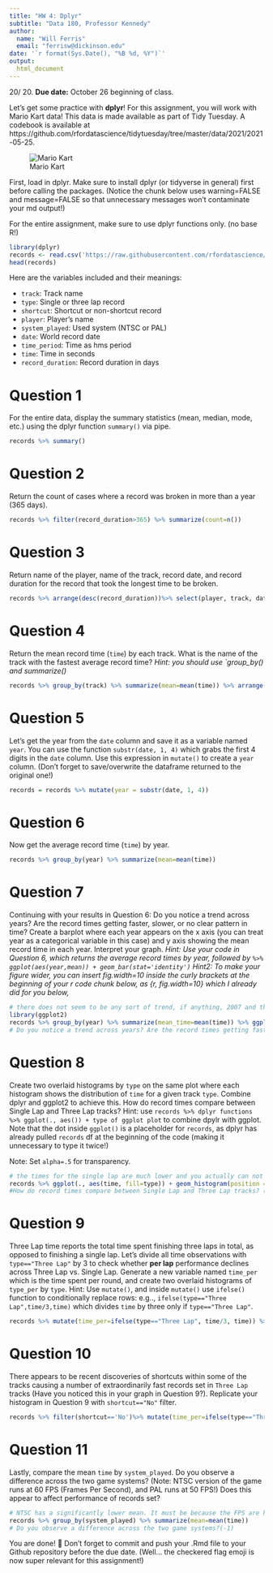 ```yaml
---
title: "HW 4: Dplyr"
subtitle: "Data 180, Professor Kennedy"
author: 
  name: "Will Ferris"
  email: "ferrisw@dickinson.edu"
date: '`r format(Sys.Date(), "%B %d, %Y")`'
output: 
  html_document
---
```

20/ 20. 
**Due date:** October 26 beginning of class.

Let's get some practice with **dplyr**! For this assignment, you will work with Mario Kart data! This data is made available as part of Tidy Tuesday. A codebook is available at https://github.com/rfordatascience/tidytuesday/tree/master/data/2021/2021-05-25.

![Mario Kart](https://camo.githubusercontent.com/248411ba0d52bb38f1dccd3f74ed9d5a37f56aa95dbfb92518768b020959576c/68747470733a2f2f692e696e73696465722e636f6d2f356337643361313932363238393833663866373137623166)

First, load in dplyr. Make sure to install dplyr (or tidyverse in general) first before calling the packages. (Notice the chunk below uses warning=FALSE and message=FALSE so that unnecessary messages won't contaminate your md output!)

For the entire assignment, make sure to use dplyr functions only. (no base R!)

```r
library(dplyr)
records <- read.csv('https://raw.githubusercontent.com/rfordatascience/tidytuesday/master/data/2021/2021-05-25/records.csv')
head(records)
```

Here are the variables included and their meanings:

- `track`: </t>Track name <br>
- `type`: </t>Single or three lap record  <br>
- `shortcut`: </t>Shortcut or non-shortcut record  <br>
- `player`: </t>Player’s name  <br>
- `system_played`: </t>Used system (NTSC or PAL)<br>
- `date`: </t>World record date  <br>
- `time_period`: </t>Time as hms period  <br>
- `time`: </t>Time in seconds  <br>
- `record_duration`: </t>Record duration in days  <br>


# Question 1
For the entire data, display the summary statistics (mean, median, mode, etc.) using the dplyr function `summary()` via pipe.

```r
records %>% summary()
```
# Question 2
Return the count of cases where a record was broken in more than a year (365 days).

```r
records %>% filter(record_duration>365) %>% summarize(count=n())
```
# Question 3
Return name of the player, name of the track, record date, and record duration for the record that took the longest time to be broken.

```r
records %>% arrange(desc(record_duration))%>% select(player, track, date, record_duration) %>% head(1)
```

# Question 4
Return the mean record time (`time`) by each track. What is the name of the track with the fastest average record time? *Hint: you should use `group_by() and summarize()*

```r
records %>% group_by(track) %>% summarize(mean=mean(time)) %>% arrange(mean)
```
# Question 5
Let's get the year from the `date` column and save it as a variable named `year`. You can use the function `substr(date, 1, 4)` which grabs the first 4 digits in the `date` column. Use this expression in `mutate()` to create a `year` column. (Don't forget to save/overwrite the dataframe returned to the original one!)

```r
records = records %>% mutate(year = substr(date, 1, 4))
```

# Question 6
Now get the average record time (`time`) by year.

```r
records %>% group_by(year) %>% summarize(mean=mean(time))
```
# Question 7
Continuing with your results in Question 6: Do you notice a trend across years? Are the record times getting faster, slower, or no clear pattern in time? Create a barplot where each year appears on the x axis (you can treat year as a categorical variable in this case) and y axis showing the mean record time in each year. Interpret your graph. *Hint: Use your code in Question 6, which returns the average record times by year, followed by ` %>% ggplot(aes(year,mean)) + geom_bar(stat='identity')` Hint2: To make your figure wider, you can insert fig.width=10 inside the curly brackets at the beginning of your r code chunk below, as {r, fig.width=10} which I already did for you below,*

```r
# there does not seem to be any sort of trend, if anything, 2007 and the most recent two years were down years in average time.
library(ggplot2)
records %>% group_by(year) %>% summarize(mean_time=mean(time)) %>% ggplot(aes(year, mean_time)) + geom_bar(stat='identity')
# Do you notice a trend across years? Are the record times getting faster, slower, or no clear pattern in time? (-2)
```

# Question 8
Create two overlaid histograms by `type` on the same plot where each histogram shows the distribution of `time` for a given track `type`. Combine dplyr and ggplot2 to achieve this. How do record times compare between Single Lap and Three Lap tracks? Hint: use `records %>% dplyr functions %>% ggplot(., aes()) + type of ggplot plot` to combine dpylr with ggplot. Note that the dot inside `ggplot()` is a placeholder for `records`, as dplyr has already pulled `records` df at the beginning of the code (making it unnecessary to type it twice!)

Note: Set `alpha=.5` for transparency.

```r
# the times for the single lap are much lower and you actually can not even see the pink single lap type past 150 on the x axis
records %>% ggplot(., aes(time, fill=type)) + geom_histogram(position = 'identity', alpha = .5)
#How do record times compare between Single Lap and Three Lap tracks? (-1)
```

# Question 9
Three Lap time reports the total time spent finishing three laps in total, as opposed to finishing a single lap. Let's divide all time observations with `type=="Three Lap"` by 3 to check whether **per lap** performance declines across Three Lap vs. Single Lap. Generate a new variable named `time_per` which is the time spent per round, and create two overlaid histograms of `type_per` by `type`. Hint: Use `mutate()`, and inside `mutate()` use `ifelse()` function to conditionally replace rows: e.g.., `ifelse(type=="Three Lap",time/3,time)` which divides `time` by three only if `type=="Three Lap"`.

```r
records %>% mutate(time_per=ifelse(type=="Three Lap", time/3, time)) %>% ggplot(., aes(time_per, fill=type)) + geom_histogram(position = 'identity', alpha = .5)
```
# Question 10
There appears to be recent discoveries of shortcuts within some of the tracks causing a number of extraordinarily fast records set in `Three Lap` tracks (Have you noticed this in your graph in Question 9?). Replicate your histogram in Question 9 with `shortcut=="No"` filter.

```r
records %>% filter(shortcut=='No')%>% mutate(time_per=ifelse(type=="Three Lap", time/3,time)) %>% ggplot(., aes(time_per, fill=type))+geom_histogram(position = 'identity', alpha = .5)
```

# Question 11
Lastly, compare the mean `time` by `system_played`. Do you observe a difference across the two game systems? (Note: NTSC version of the game runs at 60 FPS (Frames Per Second), and PAL runs at 50 FPS!) Does this appear to affect performance of records set?

```r
# NTSC has a significantly lower mean. It must be because the FPS are higher meaning you are able to play a smoother game with your best reaction times.
records %>% group_by(system_played) %>% summarize(mean=mean(time))
# Do you observe a difference across the two game systems?(-1)
```

You are done! 🏁 Don't forget to commit and push your .Rmd file to your Github repository before the due date. (Well... the checkered flag emoji is now super relevant for this assignment!)


